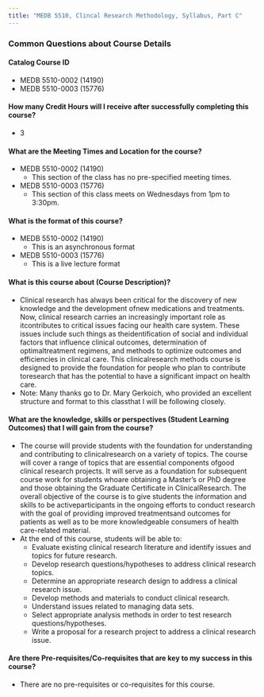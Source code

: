 ```yaml
---
title: "MEDB 5510, Clincal Research Methodology, Syllabus, Part C"
---
```


### Common Questions about Course Details

#### Catalog Course ID 	
+ MEDB 5510-0002 (14190)
+ MEDB 5510-0003 (15776)

#### How many Credit Hours will I receive after successfully completing this course?	
+ 3

#### What are the Meeting Times and Location for the course?	
+ MEDB 5510-0002 (14190)
  + This section of the class has no pre-specified meeting times.
+ MEDB 5510-0003 (15776)
  + This section of this class meets on Wednesdays from 1pm to 3:30pm. 

#### What is the format of this course?	
+ MEDB 5510-0002 (14190)
  + This is an asynchronous format
+ MEDB 5510-0003 (15776)
  + This is a live lecture format

#### What is this course about (Course Description)?	 
+ Clinical research has always been critical for the discovery of new knowledge and the development ofnew medications and treatments. Now, clinical research carries an increasingly important role as itcontributes to critical issues facing our health care system. These issues include such things as theidentification of social and individual factors that influence clinical outcomes, determination of optimaltreatment regimens, and methods to optimize outcomes and efficiencies in clinical care. This clinicalresearch methods course is designed to provide the foundation for people who plan to contribute toresearch that has the potential to have a significant impact on health care.
+ Note: Many thanks go to Dr. Mary Gerkoich, who provided an excellent structure and format to this classthat I will be following closely.

#### What are the knowledge, skills or perspectives (Student Learning Outcomes) that I will gain from the course?	
+ The course will provide students with the foundation for understanding and contributing to clinicalresearch on a variety of topics. The course will cover a range of topics that are essential components ofgood clinical research projects. It will serve as a foundation for subsequent course work for students whoare obtaining a Master’s or PhD degree and those obtaining the Graduate Certificate in ClinicalResearch. The overall objective of the course is to give students the information and skills to be activeparticipants in the ongoing efforts to conduct research with the goal of providing improved treatmentsand outcomes for patients as well as to be more knowledgeable consumers of health care-related material.
+ At the end of this course, students will be able to:
  + Evaluate existing clinical research literature and identify issues and topics for future research.
  + Develop research questions/hypotheses to address clinical research topics.
  + Determine an appropriate research design to address a clinical research issue.
  + Develop methods and materials to conduct clinical research.
  + Understand issues related to managing data sets.
  + Select appropriate analysis methods in order to test research questions/hypotheses.
  + Write a proposal for a research project to address a clinical research issue.

#### Are there Pre-requisites/Co-requisites that are key to my success in this course?
+ There are no pre-requisites or co-requisites for this course.